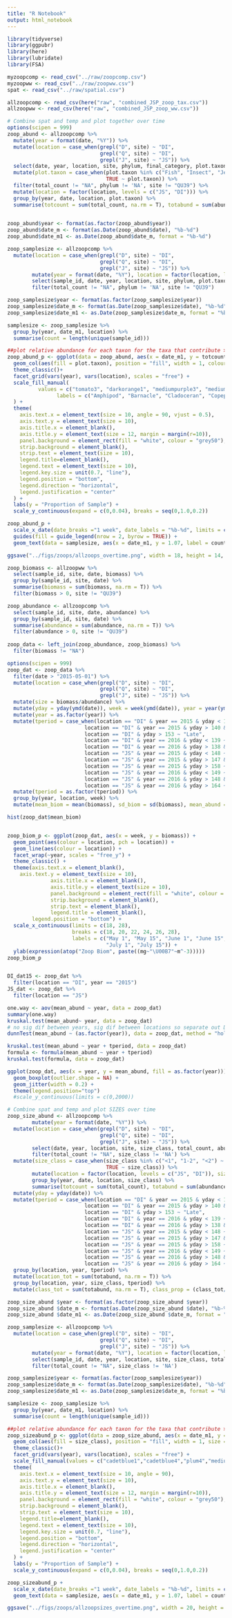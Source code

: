 ```yaml
---
title: "R Notebook"
output: html_notebook
---
```


```r
library(tidyverse)
library(ggpubr)
library(here)
library(lubridate)
library(FSA)

myzoopcomp <- read_csv("../raw/zoopcomp.csv")
myzoopww <- read_csv("../raw/zoopww.csv")
spat <- read_csv("../raw/spatial.csv")

allzoopcomp <- read_csv(here("raw", "combined_JSP_zoop_tax.csv"))
allzoopww <- read_csv(here("raw", "combined_JSP_zoop_ww.csv"))
```

```r
# Combine spat and temp and plot together over time
options(scipen = 999)
zoop_abund <- allzoopcomp %>%
  mutate(year = format(date, "%Y")) %>%
  mutate(location = case_when(grepl("D", site) ~ "DI",
                              grepl("Q", site) ~ "DI",
                              grepl("J", site) ~ "JS")) %>%
  select(date, year, location, site, phylum, final_category, plot.taxon, total_count, abundance) %>%
  mutate(plot.taxon = case_when(plot.taxon %in% c("Fish", "Insect", "Jellyfish") ~ "Other",
                                TRUE ~ plot.taxon)) %>%
  filter(total_count != "NA", phylum != 'NA', site != "QU39") %>%
  mutate(location = factor(location, levels = c("JS", "DI"))) %>% 
  group_by(year, date, location, plot.taxon) %>%
  summarise(totcount = sum(total_count, na.rm = T), totabund = sum(abundance,na.rm = T)) 
 

zoop_abund$year <- format(as.factor(zoop_abund$year))
zoop_abund$date_m <- format(as.Date(zoop_abund$date), "%b-%d")
zoop_abund$date_m1 <- as.Date(zoop_abund$date_m, format = "%b-%d")

zoop_samplesize <- allzoopcomp %>%
  mutate(location = case_when(grepl("D", site) ~ "DI",
                              grepl("Q", site) ~ "DI",
                              grepl("J", site) ~ "JS")) %>%
        mutate(year = format(date, "%Y"), location = factor(location, levels = c("JS", "DI"))) %>%
        select(sample_id, date, year, location, site, phylum, plot.taxon, total_count, abundance) %>%
        filter(total_count != "NA", phylum != 'NA', site != "QU39")

zoop_samplesize$year <- format(as.factor(zoop_samplesize$year))
zoop_samplesize$date_m <- format(as.Date(zoop_samplesize$date), "%b-%d")
zoop_samplesize$date_m1 <- as.Date(zoop_samplesize$date_m, format = "%b-%d")

samplesize <- zoop_samplesize %>%
  group_by(year, date_m1, location) %>%
  summarise(count = length(unique(sample_id)))

##plot relative abundance for each taxon for the taxa that contribute >5%, fill with taxon
zoop_abund_p <- ggplot(data = zoop_abund, aes(x = date_m1, y = totcount)) + 
  geom_col(aes(fill = plot.taxon), position = "fill", width = 1, colour = "black", size = 0.3) +
  theme_classic()+
  facet_grid(vars(year), vars(location), scales = "free") +
  scale_fill_manual(
          values = c("tomato3", "darkorange1", "mediumpurple3", "mediumseagreen", "pink3", "goldenrod1", "royalblue3", "grey40"),
                labels = c("Amphipod", "Barnacle", "Cladoceran", "Copepod", "Decapod", "Euphausiid", "Larvacean", "Other")
  ) +
  theme(
    axis.text.x = element_text(size = 10, angle = 90, vjust = 0.5),
    axis.text.y = element_text(size = 10),
    axis.title.x = element_blank(),
    axis.title.y = element_text(size = 12, margin = margin(r=10)),
    panel.background = element_rect(fill = "white", colour = "grey50"),
    strip.background = element_blank(),
    strip.text = element_text(size = 10),
    legend.title=element_blank(),
    legend.text = element_text(size = 10),
    legend.key.size = unit(0.7, "line"),
    legend.position = "bottom",
    legend.direction = "horizontal",
    legend.justification = "center"
  ) +
  labs(y = "Proportion of Sample") +
  scale_y_continuous(expand = c(0,0.04), breaks = seq(0,1.0,0.2))

zoop_abund_p +  
  scale_x_date(date_breaks ="1 week", date_labels = "%b-%d", limits = c(as.Date(c("2023-05-01", "2023-07-10")))) + 
  guides(fill = guide_legend(nrow = 2, byrow = TRUE)) +
  geom_text(data = samplesize, aes(x = date_m1, y = 1.07, label = count, fill = NULL), size = 2.2)

ggsave("../figs/zoops/allzoops_overtime.png", width = 18, height = 14, units = "cm")
```

```r
zoop_biomass <- allzoopww %>%
  select(sample_id, site, date, biomass) %>%
  group_by(sample_id, site, date) %>%
  summarise(biomass = sum(biomass, na.rm = T)) %>%
  filter(biomass > 0, site != "QU39")

zoop_abundance <- allzoopcomp %>%
  select(sample_id, site, date, abundance) %>%
  group_by(sample_id, site, date) %>%
  summarise(abundance = sum(abundance, na.rm = T)) %>%
  filter(abundance > 0, site != "QU39")
  
zoop_data <- left_join(zoop_abundance, zoop_biomass) %>%
  filter(biomass != "NA")

options(scipen = 999)
zoop_dat <- zoop_data %>%
  filter(date > "2015-05-01") %>%
  mutate(location = case_when(grepl("D", site) ~ "DI",
                              grepl("Q", site) ~ "DI",
                              grepl("J", site) ~ "JS")) %>% 
  mutate(size = biomass/abundance) %>%
  mutate(yday = yday(ymd(date)), week = week(ymd(date)), year = year(ymd(date))) %>%
  mutate(year = as.factor(year)) %>%
  mutate(tperiod = case_when(location == "DI" & year == 2015 & yday < 141 ~ "Early", #ydays for each migration timing group based on Brett's cumulative catch over the sampling period using Q1 and Q3
                         location == "DI" & year == 2015 & yday > 140 & yday < 154 ~ "Peak",
                         location == "DI" & yday > 153 ~ "Late",
                         location == "DI" & year == 2016 & yday < 139 ~ "Early",
                         location == "DI" & year == 2016 & yday > 138 & yday < 155 ~ "Peak",
                         location == "JS" & year == 2015 & yday < 148 ~ "Early",
                         location == "JS" & year == 2015 & yday > 147 & yday < 159 ~ "Peak",
                         location == "JS" & year == 2015 & yday > 158 ~ "Late",
                         location == "JS" & year == 2016 & yday < 149 ~ "Early",
                         location == "JS" & year == 2016 & yday > 148 & yday < 164 ~ "Peak",
                         location == "JS" & year == 2016 & yday > 164 ~ "Late")) %>%
  mutate(tperiod = as.factor(tperiod)) %>%
  group_by(year, location, week) %>%
  mutate(mean_biom = mean(biomass), sd_biom = sd(biomass), mean_abund = mean(abundance), sd_abund = sd(abundance), mean_size = mean(size), sd_size = sd(size))

hist(zoop_dat$mean_biom)


zoop_biom_p <- ggplot(zoop_dat, aes(x = week, y = biomass)) +
  geom_point(aes(colour = location, pch = location)) +
  geom_line(aes(colour = location)) +
  facet_wrap(~year, scales = "free_y") +
  theme_classic() +
  theme(axis.text.x = element_blank(),
    axis.text.y = element_text(size = 10),
              axis.title.x = element_blank(),
              axis.title.y = element_text(size = 10),
              panel.background = element_rect(fill = "white", colour = "grey50"),
              strip.background = element_blank(),
              strip.text = element_blank(),
              legend.title = element_blank(),
        legend.position = "bottom") +
  scale_x_continuous(limits = c(18, 28), 
                     breaks = c(18, 20, 22, 24, 26, 28), 
                     labels = c("May 1", "May 15", "June 1", "June 15", 
                                "July 1", "July 15")) +
  ylab(expression(atop("Zoop Biom", paste((mg~"\U00B7"~m^-3)))))
zoop_biom_p


DI_dat15 <- zoop_dat %>%
  filter(location == "DI", year == "2015")
JS_dat <- zoop_dat %>%
  filter(location == "JS")

one.way <- aov(mean_abund ~ year, data = zoop_dat)
summary(one.way)
kruskal.test(mean_abund~ year, data = zoop_dat)
# no sig dif between years, sig dif between locations so separate out DI and JS zoops
dunnTest(mean_abund ~ (as.factor(year)), data = zoop_dat, method = "holm")

kruskal.test(mean_abund ~ year + tperiod, data = zoop_dat)
formula <- formula(mean_abund ~ year + tperiod)
kruskal.test(formula, data = zoop_dat)

ggplot(zoop_dat, aes(x = year, y = mean_abund, fill = as.factor(year))) + 
  geom_boxplot(outlier.shape = NA) + 
  geom_jitter(width = 0.2) + 
  theme(legend.position="top") 
  #scale_y_continuous(limits = c(0,2000))

```


```r
# Combine spat and temp and plot SIZES over time
zoop_size_abund <- allzoopcomp %>%
        mutate(year = format(date, "%Y")) %>%
  mutate(location = case_when(grepl("D", site) ~ "DI",
                              grepl("Q", site) ~ "DI",
                              grepl("J", site) ~ "JS")) %>%
        select(date, year, location, site, size_class, total_count, abundance) %>%
        filter(total_count != "NA", size_class != 'NA') %>%
  mutate(size_class = case_when(size_class %in% c("<1", "1-2", "<2") ~ "<2",
                                TRUE ~ size_class)) %>%
        mutate(location = factor(location, levels = c("JS", "DI")), size_class = factor(size_class, levels = c("<2", "2-5", "5-10", ">10"))) %>% 
        group_by(year, date, location, size_class) %>%
        summarise(totcount = sum(total_count), totabund = sum(abundance)) %>%
  mutate(yday = yday(date)) %>%
  mutate(tperiod = case_when(location == "DI" & year == 2015 & yday < 141 ~ "Early", #ydays for each migration timing group based on Brett's cumulative catch over the sampling period using Q1 and Q3
                         location == "DI" & year == 2015 & yday > 140 & yday < 154 ~ "Peak",
                         location == "DI" & yday > 153 ~ "Late",
                         location == "DI" & year == 2016 & yday < 139 ~ "Early",
                         location == "DI" & year == 2016 & yday > 138 & yday < 155 ~ "Peak",
                         location == "JS" & year == 2015 & yday < 148 ~ "Early",
                         location == "JS" & year == 2015 & yday > 147 & yday < 159 ~ "Peak",
                         location == "JS" & year == 2015 & yday > 158 ~ "Late",
                         location == "JS" & year == 2016 & yday < 149 ~ "Early",
                         location == "JS" & year == 2016 & yday > 148 & yday < 164 ~ "Peak",
                         location == "JS" & year == 2016 & yday > 164 ~ "Late")) %>%
  group_by(location, year, tperiod) %>%
  mutate(location_tot = sum(totabund, na.rm = T)) %>%
  group_by(location, year, size_class, tperiod) %>%
  mutate(class_tot = sum(totabund, na.rm = T), class_prop = (class_tot/location_tot)*100)

zoop_size_abund $year <- format(as.factor(zoop_size_abund $year))
zoop_size_abund $date_m <- format(as.Date(zoop_size_abund $date), "%b-%d")
zoop_size_abund $date_m1 <- as.Date(zoop_size_abund $date_m, format = "%b-%d")

zoop_samplesize <- allzoopcomp %>%
  mutate(location = case_when(grepl("D", site) ~ "DI",
                              grepl("Q", site) ~ "DI",
                              grepl("J", site) ~ "JS")) %>%
        mutate(year = format(date, "%Y"), location = factor(location, levels = c("JS", "DI"))) %>%
        select(sample_id, date, year, location, site, size_class, total_count, abundance) %>%
        filter(total_count != "NA", size_class != 'NA')

zoop_samplesize$year <- format(as.factor(zoop_samplesize$year))
zoop_samplesize$date_m <- format(as.Date(zoop_samplesize$date), "%b-%d")
zoop_samplesize$date_m1 <- as.Date(zoop_samplesize$date_m, format = "%b-%d")

samplesize <- zoop_samplesize %>%
  group_by(year, date_m1, location) %>%
  summarise(count = length(unique(sample_id)))

##plot relative abundance for each taxon for the taxa that contribute >5%, fill with taxon
zoop_sizeabund_p <- ggplot(data = zoop_size_abund, aes(x = date_m1, y = totcount)) + 
  geom_col(aes(fill = size_class), position = "fill", width = 1, size = 0.3, colour = "black") +
  theme_classic()+
  facet_grid(vars(year), vars(location), scales = "free") +
  scale_fill_manual(values = c("cadetblue1","cadetblue4","plum4","mediumpurple4")) +
  theme(
    axis.text.x = element_text(size = 10, angle = 90),
    axis.text.y = element_text(size = 10),
    axis.title.x = element_blank(),
    axis.title.y = element_text(size = 12, margin = margin(r=10)),
    panel.background = element_rect(fill = "white", colour = "grey50"),
    strip.background = element_blank(),
    strip.text = element_text(size = 10),
    legend.title=element_blank(),
    legend.text = element_text(size = 10),
    legend.key.size = unit(0.7, "line"),
    legend.position = "bottom",
    legend.direction = "horizontal",
    legend.justification = "center"
  ) +
  labs(y = "Proportion of Sample") +
  scale_y_continuous(expand = c(0,0.04), breaks = seq(0,1.0,0.2))

zoop_sizeabund_p +  
  scale_x_date(date_breaks ="1 week", date_labels = "%b-%d", limits = c(as.Date(c("2023-05-01", "2023-07-10")))) + 
  geom_text(data = samplesize, aes(x = date_m1, y = 1.07, label = count, fill = NULL), size = 2.5)

ggsave("../figs/zoops/allzoopsizes_overtime.png", width = 20, height = 12, units = "cm")
```


